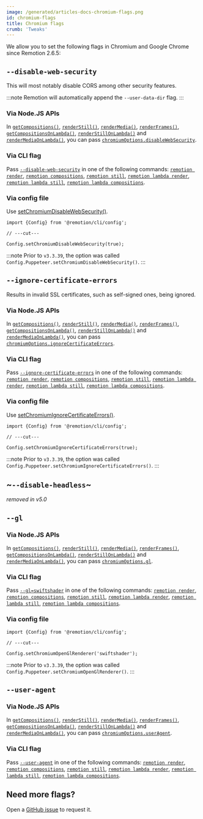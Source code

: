 ```yaml
---
image: /generated/articles-docs-chromium-flags.png
id: chromium-flags
title: Chromium flags
crumb: 'Tweaks'
---
```


We allow you to set the following flags in Chromium and Google Chrome since Remotion 2.6.5:

## `--disable-web-security`

This will most notably disable CORS among other security features.

:::note
Remotion will automatically append the `--user-data-dir` flag.
:::

### Via Node.JS APIs

In [`getCompositions()`](/docs/renderer/get-compositions), [`renderStill()`](/docs/renderer/render-still#disablewebsecurity), [`renderMedia()`](/docs/renderer/render-media#disablewebsecurity), [`renderFrames()`](/docs/renderer/render-frames#disablewebsecurity), [`getCompositionsOnLambda()`](/docs/lambda/getcompositionsonlambda#disablewebsecurity), [`renderStillOnLambda()`](/docs/lambda/renderstillonlambda#disablewebsecurity) and [`renderMediaOnLambda()`](/docs/lambda/rendermediaonlambda#disablewebsecurity), you can pass [`chromiumOptions.disableWebSecurity`](/docs/renderer/render-still#disablewebsecurity).

### Via CLI flag

Pass [`--disable-web-security`](/docs/cli/render#--disable-web-security) in one of the following commands: [`remotion render`](/docs/cli/render), [`remotion compositions`](/docs/cli/compositions), [`remotion still`](/docs/cli/still), [`remotion lambda render`](/docs/lambda/cli/render), [`remotion lambda still`](/docs/lambda/cli/still), [`remotion lambda compositions`](/docs/lambda/cli/compositions).

### Via config file

Use [setChromiumDisableWebSecurity()](/docs/config#setchromiumdisablewebsecurity).

```tsx twoslash
import {Config} from '@remotion/cli/config';

// ---cut---

Config.setChromiumDisableWebSecurity(true);
```

:::note
Prior to `v3.3.39`, the option was called `Config.Puppeteer.setChromiumDisableWebSecurity()`.
:::

## `--ignore-certificate-errors`

Results in invalid SSL certificates, such as self-signed ones, being ignored.

### Via Node.JS APIs

In [`getCompositions()`](/docs/renderer/get-compositions), [`renderStill()`](/docs/renderer/render-still#ignorecertificateerrors), [`renderMedia()`](/docs/renderer/render-media#ignorecertificateerrors), [`renderFrames()`](/docs/renderer/render-frames#ignorecertificateerrors), [`getCompositionsOnLambda()`](/docs/lambda/getcompositionsonlambda#disablewebsecurity), [`renderStillOnLambda()`](/docs/lambda/renderstillonlambda#ignorecertificateerrors) and [`renderMediaOnLambda()`](/docs/lambda/rendermediaonlambda#ignorecertificateerrors), you can pass [`chromiumOptions.ignoreCertificateErrors`](/docs/renderer/render-still#ignorecertificateerrors).

### Via CLI flag

Pass [`--ignore-certificate-errors`](/docs/cli/render#--ignore-certificate-errors) in one of the following commands: [`remotion render`](/docs/cli/render), [`remotion compositions`](/docs/cli/compositions), [`remotion still`](/docs/cli/still), [`remotion lambda render`](/docs/lambda/cli/render), [`remotion lambda still`](/docs/lambda/cli/still), [`remotion lambda compositions`](/docs/lambda/cli/compositions).

### Via config file

Use [setChromiumIgnoreCertificateErrors()](/docs/config#setchromiumignorecertificateerrors).

```tsx twoslash
import {Config} from '@remotion/cli/config';

// ---cut---

Config.setChromiumIgnoreCertificateErrors(true);
```

:::note
Prior to `v3.3.39`, the option was called `Config.Puppeteer.setChromiumIgnoreCertificateErrors()`.
:::

## ~`--disable-headless`~

_removed in v5.0_

## `--gl`

<Options id="gl" />

### Via Node.JS APIs

In [`getCompositions()`](/docs/renderer/get-compositions#chromiumoptions), [`renderStill()`](/docs/renderer/render-still#gl), [`renderMedia()`](/docs/renderer/render-media#gl), [`renderFrames()`](/docs/renderer/render-frames#gl), [`getCompositionsOnLambda()`](/docs/lambda/getcompositionsonlambda#gl), [`renderStillOnLambda()`](/docs/lambda/renderstillonlambda#gl) and [`renderMediaOnLambda()`](/docs/lambda/rendermediaonlambda#gl), you can pass [`chromiumOptions.gl`](/docs/renderer/render-still#gl).

### Via CLI flag

Pass [`--gl=swiftshader`](/docs/cli) in one of the following commands: [`remotion render`](/docs/cli/render), [`remotion compositions`](/docs/cli/compositions), [`remotion still`](/docs/cli/still), [`remotion lambda render`](/docs/lambda/cli/render), [`remotion lambda still`](/docs/lambda/cli/still), [`remotion lambda compositions`](/docs/lambda/cli/compositions).

### Via config file

```tsx twoslash
import {Config} from '@remotion/cli/config';

// ---cut---

Config.setChromiumOpenGlRenderer('swiftshader');
```

:::note
Prior to `v3.3.39`, the option was called `Config.Puppeteer.setChromiumOpenGlRenderer()`.
:::

## `--user-agent`<AvailableFrom v="3.3.83"/>

### Via Node.JS APIs

In [`getCompositions()`](/docs/renderer/get-compositions#chromiumoptions), [`renderStill()`](/docs/renderer/render-still#useragent), [`renderMedia()`](/docs/renderer/render-media#useragent), [`renderFrames()`](/docs/renderer/render-frames#useragent), [`getCompositionsOnLambda()`](/docs/lambda/getcompositionsonlambda#useragent), [`renderStillOnLambda()`](/docs/lambda/renderstillonlambda#useragent) and [`renderMediaOnLambda()`](/docs/lambda/rendermediaonlambda#chromiumoptions), you can pass [`chromiumOptions.userAgent`](/docs/renderer/render-still#useragent).

### Via CLI flag

Pass [`--user-agent`](/docs/cli) in one of the following commands: [`remotion render`](/docs/cli/render), [`remotion compositions`](/docs/cli/compositions), [`remotion still`](/docs/cli/still), [`remotion lambda render`](/docs/lambda/cli/render), [`remotion lambda still`](/docs/lambda/cli/still), [`remotion lambda compositions`](/docs/lambda/cli/compositions).

## Need more flags?

Open a [GitHub issue](https://github.com/remotion-dev/remotion/issues/new?assignees=&labels=&template=feature_request.md&title=) to request it.
